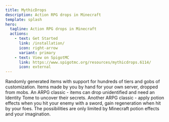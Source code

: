 ```yaml
---
title: MythicDrops
description: Action RPG drops in Minecraft
template: splash
hero:
  tagline: Action RPG drops in Minecraft
  actions:
    - text: Get Started
      link: /installation/
      icon: right-arrow
      variant: primary
    - text: View on SpigotMC
      link: https://www.spigotmc.org/resources/mythicdrops.6114/
      icon: external
---
```



<CardGrid stagger>
  <Card title="Tiered Items" icon="pencil">
    Randomly generated items with support for hundreds of tiers and gobs of customization.
  </Card>
  <Card title="Custom Items" icon="add-document">
    Items made by you by hand for your own server, dropped from mobs.
  </Card>
  <Card title="Unidentified Items" icon="setting">
    An ARPG classic - items can drop unidentified and need an Identity Tome to uncover their secrets.
  </Card>
  <Card title="Socket Gems" icon="open-book">
    Another ARPG classic - apply potion effects when you hit your enemy with a sword, gain regeneration when hit by
    your foes. The possibilities are only limited by Minecraft potion effects and your imagination.
  </Card>
</CardGrid>
